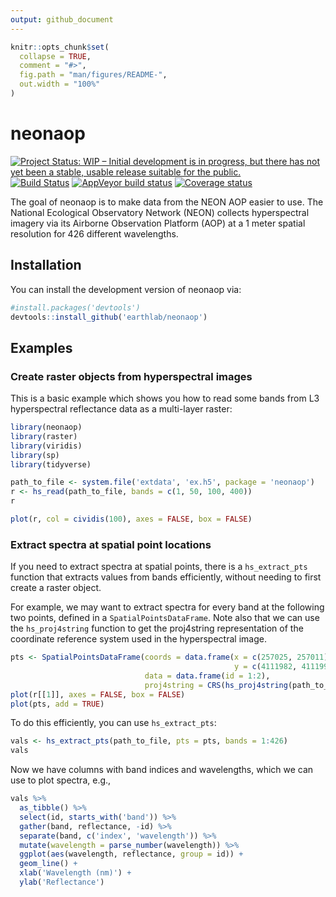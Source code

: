```yaml
---
output: github_document
---
```


<!-- README.md is generated from README.Rmd. Please edit that file -->

```r
knitr::opts_chunk$set(
  collapse = TRUE,
  comment = "#>",
  fig.path = "man/figures/README-",
  out.width = "100%"
)
```

# neonaop

[![Project Status: WIP – Initial development is in progress, but there has not yet been a stable, usable release suitable for the public.](https://www.repostatus.org/badges/latest/wip.svg)](https://www.repostatus.org/#wip)
[![Build Status](https://travis-ci.org/earthlab/neonaop.svg?branch=master)](https://travis-ci.org/earthlab/neonaop)
[![AppVeyor build status](https://ci.appveyor.com/api/projects/status/github/earthlab/neonaop?branch=master&svg=true)](https://ci.appveyor.com/project/earthlab/neonaop)
[![Coverage status](https://codecov.io/gh/earthlab/neonaop/branch/master/graph/badge.svg)](https://codecov.io/github/earthlab/neonaop?branch=master)

The goal of neonaop is to make data from the NEON AOP easier to use. 
The National Ecological Observatory Network (NEON) collects hyperspectral 
imagery via its Airborne Observation Platform (AOP) at a 1 meter spatial 
resolution for 426 different wavelengths. 

## Installation

You can install the development version of neonaop via:

```r
#install.packages('devtools')
devtools::install_github('earthlab/neonaop')
```

## Examples

### Create raster objects from hyperspectral images

This is a basic example which shows you how to read some bands from 
L3 hyperspectral reflectance data as a multi-layer raster:

```r
library(neonaop)
library(raster)
library(viridis)
library(sp)
library(tidyverse)

path_to_file <- system.file('extdata', 'ex.h5', package = 'neonaop')
r <- hs_read(path_to_file, bands = c(1, 50, 100, 400))
r
```

```r
plot(r, col = cividis(100), axes = FALSE, box = FALSE)
```


### Extract spectra at spatial point locations

If you need to extract spectra at spatial points, there is a `hs_extract_pts` 
function that extracts values from bands efficiently, without needing to first
create a raster object. 

For example, we may want to extract spectra for every band at the following
two points, defined in a `SpatialPointsDataFrame`. 
Note also that we can use the `hs_proj4string` function to get the proj4string
representation of the coordinate reference system used in the hyperspectral
image.

```r
pts <- SpatialPointsDataFrame(coords = data.frame(x = c(257025, 257011),
                                                  y = c(4111982, 4111991)), 
                              data = data.frame(id = 1:2),
                              proj4string = CRS(hs_proj4string(path_to_file)))
plot(r[[1]], axes = FALSE, box = FALSE)
plot(pts, add = TRUE)
```

To do this efficiently, you can use `hs_extract_pts`:

```r
vals <- hs_extract_pts(path_to_file, pts = pts, bands = 1:426)
vals
```

Now we have columns with band indices and wavelengths, which we can use to 
plot spectra, e.g., 

```r
vals %>%
  as_tibble() %>%
  select(id, starts_with('band')) %>%
  gather(band, reflectance, -id) %>%
  separate(band, c('index', 'wavelength')) %>%
  mutate(wavelength = parse_number(wavelength)) %>%
  ggplot(aes(wavelength, reflectance, group = id)) + 
  geom_line() + 
  xlab('Wavelength (nm)') + 
  ylab('Reflectance')
```
